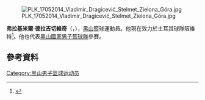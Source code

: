 [[File:PLK_17052014_Vladimir_Dragicević_Stelmet_Zielona_Góra.jpg|thumb]]

'''弗拉基米爾·德拉吉切維奇'''（{{lang-sr|'''Vladimir Dragičević'''}}，{{bd|1986年|5月30日}}），[[黑山|黑山]]籃球運動員。他現在效力於土耳其球隊阪維特<ref>{{cite news|title=Banvit adds Vladimir Dragicevic, parts ways with Keith Benson|url=http://www.sportando.com/en/europe/turkey/135263/banvit-adds-vladimir-dragicevic-parts-ways-with-keith-benson.html|accessdate=20 September 2014|work=Sportando.com|date=20 September 2014|archive-date=2015-09-24|archive-url=https://web.archive.org/web/20150924142419/http://www.sportando.com/en/europe/turkey/135263/banvit-adds-vladimir-dragicevic-parts-ways-with-keith-benson.html|dead-url=no}}</ref>。他也代表[[黑山國家男子籃球隊|黑山國家男子籃球隊]]參賽。

==參考資料== 
{{reflist}}

{{Authority control}}
{{DEFAULTSORT:Dragičević, Vladimir}}
[[Category:黑山男子篮球运动员|Category:黑山男子篮球运动员]]